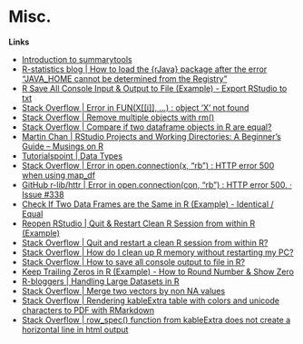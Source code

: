 
# Misc.

**Links** 


- [Introduction to summarytools](https://cran.r-project.org/web/packages/summarytools/vignettes/introduction.html)
- [R-statistics blog | How to load the {rJava} package after the error "JAVA_HOME cannot be determined from the Registry"](https://www.r-statistics.com/2012/08/how-to-load-the-rjava-package-after-the-error-java_home-cannot-be-determined-from-the-registry/)
- [R Save All Console Input & Output to File (Example) - Export RStudio to txt](https://statisticsglobe.com/r-save-all-console-input-output-to-file)
- [Stack Overflow | Error in FUN(X\[\[i\]\], ...) : object 'X' not found](https://stackoverflow.com/questions/38988028/error-in-funxi-object-x-not-found)
- [Stack Overflow | Remove multiple objects with rm()](https://stackoverflow.com/questions/11624885/remove-multiple-objects-with-rm)
- [Stack Overflow | Compare if two dataframe objects in R are equal?](https://stackoverflow.com/questions/10592148/compare-if-two-dataframe-objects-in-r-are-equal)
- [Martin Chan | RStudio Projects and Working Directories: A Beginner's Guide – Musings on R](https://martinctc.github.io/blog/rstudio-projects-and-working-directories-a-beginner's-guide/)
- [Tutorialspoint | Data Types](https://www.tutorialspoint.com/r/r_data_types.htm)
- [Stack Overflow | Error in open.connection(x, "rb") : HTTP error 500 when using map_df](https://stackoverflow.com/questions/57416887/error-in-open-connectionx-rb-http-error-500-when-using-map-df)
- [GitHub r-lib/httr | Error in open.connection(con, "rb") : HTTP error 500. · Issue #338](https://github.com/r-lib/httr/issues/338)
- [Check If Two Data Frames are the Same in R (Example) - Identical / Equal](https://statisticsglobe.com/check-if-two-data-frames-are-the-same-in-r)
- [Reopen RStudio | Quit & Restart Clean R Session from within R (Example)](https://statisticsglobe.com/quit-restart-clean-r-session-from-within-r)
- [Stack Overflow | Quit and restart a clean R session from within R?](https://stackoverflow.com/questions/6313079/quit-and-restart-a-clean-r-session-from-within-r)
- [Stack Overflow | How do I clean up R memory without restarting my PC?](https://stackoverflow.com/questions/11579765/how-do-i-clean-up-r-memory-without-restarting-my-pc)
- [Stack Overflow | How to save all console output to file in R?](https://stackoverflow.com/questions/7096989/how-to-save-all-console-output-to-file-in-r)
- [Keep Trailing Zeros in R (Example) - How to Round Number & Show Zero](https://statisticsglobe.com/keep-trailing-zeros-r)
- [R-bloggers | Handling Large Datasets in R](https://www.r-bloggers.com/2010/10/handling-large-datasets-in-r/)
- [Stack Overflow | Merge two vectors by non NA values](https://stackoverflow.com/questions/13604322/merge-two-vectors-by-non-na-values)
- [Stack Overflow | Rendering kableExtra table with colors and unicode characters to PDF with RMarkdown](https://stackoverflow.com/questions/50670838/rendering-kableextra-table-with-colors-and-unicode-characters-to-pdf-with-rmarkd)
- [Stack Overflow | row_spec() function from kableExtra does not create a horizontal line in html output](https://stackoverflow.com/questions/53655983/row-spec-function-from-kableextra-does-not-create-a-horizontal-line-in-html-ou)



